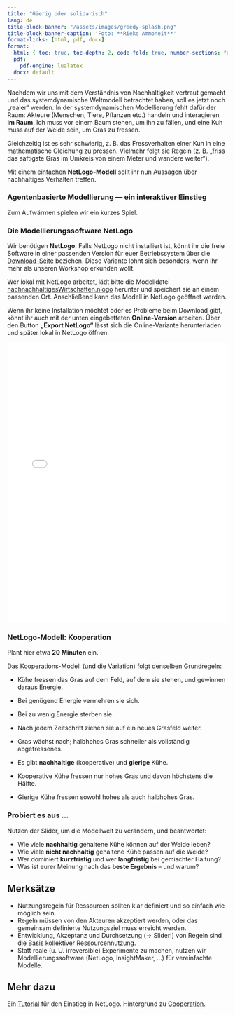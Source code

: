 ```yaml
---
title: "Gierig oder solidarisch"
lang: de
title-block-banner: "/assets/images/greedy-splash.png"
title-block-banner-caption: 'Foto: **Rieke Ammoneit**'
format-links: [html, pdf, docx]  
format:
  html: { toc: true, toc-depth: 2, code-fold: true, number-sections: false }
  pdf:
    pdf-engine: lualatex         
  docx: default                  
---
```


Nachdem wir uns mit dem Verständnis von Nachhaltigkeit vertraut gemacht und das systemdynamische Weltmodell betrachtet haben, soll es jetzt noch „realer“ werden. In der systemdynamischen Modellierung fehlt dafür der Raum: Akteure (Menschen, Tiere, Pflanzen etc.) handeln und interagieren **im Raum**. Ich muss vor einem Baum stehen, um ihn zu fällen, und eine Kuh muss auf der Weide sein, um Gras zu fressen.

Gleichzeitig ist es sehr schwierig, z. B. das Fressverhalten einer Kuh in eine mathematische Gleichung zu pressen. Vielmehr folgt sie Regeln (z. B. „friss das saftigste Gras im Umkreis von einem Meter und wandere weiter“).

Mit einem einfachen **NetLogo-Modell** sollt ihr nun Aussagen über nachhaltiges Verhalten treffen.

### Agentenbasierte Modellierung — ein interaktiver Einstieg
Zum Aufwärmen spielen wir ein kurzes Spiel.

### Die Modellierungssoftware NetLogo
Wir benötigen **NetLogo**. Falls NetLogo nicht installiert ist, könnt ihr die freie Software in einer passenden Version für euer Betriebssystem über die
[Download-Seite](https://ccl.northwestern.edu/netlogo/7.0.0/) beziehen. Diese Variante lohnt sich besonders, wenn ihr mehr als unseren Workshop erkunden wollt.

::: {callout-note}
Wer lokal mit NetLogo arbeitet, lädt bitte die Modelldatei
[nachnachhaltigesWirtschaften.nlogo](/assets/scripts/nachhaltigesWirtschaften.nlogo){target="_blank"}
herunter und speichert sie an einem passenden Ort. Anschließend kann das Modell in NetLogo geöffnet werden.
:::

Wenn ihr keine Installation möchtet oder es Probleme beim Download gibt, könnt ihr auch mit der unten eingebetteten **Online-Version** arbeiten. Über den Button **„Export NetLogo“** lässt sich die Online-Variante herunterladen und später lokal in NetLogo öffnen.

```{=html}
<iframe src="/assets/misc/sustainableFarming.html" width="100%" height="640" style="border:0;"></iframe>
```

### NetLogo-Modell: Kooperation

::: {callout-tip}
Plant hier etwa **20 Minuten** ein.
:::

Das Kooperations-Modell (und die Variation) folgt denselben Grundregeln:

* Kühe fressen das Gras auf dem Feld, auf dem sie stehen, und gewinnen daraus Energie.

* Bei genügend Energie vermehren sie sich.

* Bei zu wenig Energie sterben sie.

* Nach jedem Zeitschritt ziehen sie auf ein neues Grasfeld weiter.

* Gras wächst nach; halbhohes Gras schneller als vollständig abgefressenes.

* Es gibt **nachhaltige** (kooperative) und **gierige** Kühe.

* Kooperative Kühe fressen nur hohes Gras und davon höchstens die Hälfte.

* Gierige Kühe fressen sowohl hohes als auch halbhohes Gras.

### Probiert es aus …

Nutzen der Slider, um die Modellwelt zu verändern, und beantwortet:

* Wie viele **nachhaltig** gehaltene Kühe können auf der Weide leben?
* Wie viele **nicht nachhaltig** gehaltene Kühe passen auf die Weide?
* Wer dominiert **kurzfristig** und wer **langfristig** bei gemischter Haltung?
* Was ist eurer Meinung nach das **beste Ergebnis** – und warum?

## Merksätze

* Nutzungsregeln für Ressourcen sollten klar definiert und so einfach wie möglich sein.
* Regeln müssen von den Akteuren akzeptiert werden, oder das gemeinsam definierte Nutzungsziel muss erreicht werden.
* Entwicklung, Akzeptanz und Durchsetzung (→ Slider!) von Regeln sind die Basis kollektiver Ressourcennutzung.
* Statt reale (u. U. irreversible) Experimente zu machen, nutzen wir Modellierungssoftware (NetLogo, InsightMaker, …) für vereinfachte Modelle.

## Mehr dazu

Ein [Tutorial](https://ccl.northwestern.edu/netlogo/docs/tutorial1.html) für den Einstieg in NetLogo.
Hintergrund zu [Cooperation](http://ccl.northwestern.edu/rp/each/index.shtml).
